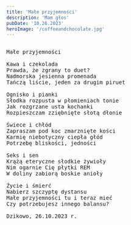```yaml
---
title: 'Małe przyjemności'
description: 'Mam głos'
pubDate: '10.26.2023'
heroImage: '/coffeeandchocolate.jpg'
---
```

<pre>

Małe przyjemności

Kawa i czekolada
Prawda, że zgrany to duet?
Nadmorska jesienna promenada
Tańczą liście, jeden za drugim piruet

Ognisko i pianki
Słodka rozpusta w płomieniach tonie
Jak rozgrzane usta kochanki
Rozpieszczam zziębnięte słotą dłonie

Świece i chłód
Zapraszam pod koc zmarznięte kości
Karmię niebotyczny ciepła głód
Potrzebę bliskości, jedności

Seks i sen 
Krążą eteryczne słodkie żywioły
Nim ogarnie Cię płytki REM
W doliny zabiorą boskie anioły

Życie i śmierć 
Nabierz szczyptę dystansu
Małe przyjemności tu i teraz mieć
Czy potrzebujesz innego balansu?

Dzikowo, 26.10.2023 r.

</pre>

